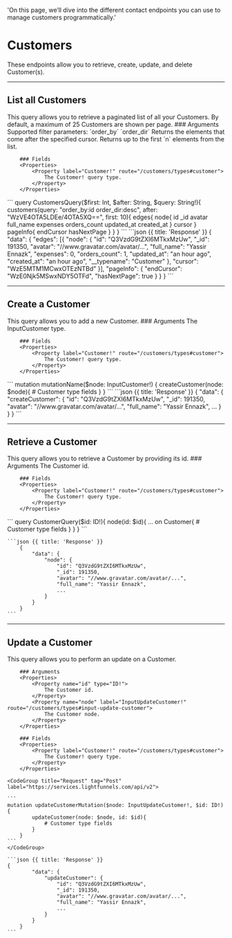  'On this page, we’ll dive into the different contact endpoints you can use to manage customers programmatically.'

# Customers

These endpoints allow you to retrieve, create, update, and delete Customer(s).	

---

## List all Customers 	

<Row>
  <Col>
    This query allows you to retrieve a paginated list of all your Customers. By default, a maximum of 25 Customers are shown per page.
		### Arguments 
		<Properties> 
			<Property name="query" type="String!">
				Supported filter parameters:
				`order_by`
				`order_dir`
			</Property>
			<Property name="after" type="String">
				Returns the elements that come after the specified cursor.
			</Property>
			<Property name="first" type="String">
				Returns up to the first `n` elements from the list.
			</Property>
		</Properties>	

		### Fields 
		<Properties>	
			<Property label="Customer!" route="/customers/types#customer">
				The Customer! query type.
			</Property>
		</Properties>	

  </Col>
  <Col sticky>
    <CodeGroup title="Request" tag="POST" label="https://services.lightfunnels.com/api/v2">
			```
			query CustomersQuery($first: Int, $after: String, $query: String!){
				customers(query: "order_by:id order_dir:desc", after: "WzVE4OTA5LDEe/4OTA5XQ==", first: 10){
					edges{
						node{
							id
							_id
							avatar
							full_name
							expenses
							orders_count
							updated_at
							created_at
						}
						cursor
					}
					pageInfo{
						endCursor
						hasNextPage
					}
				}
			}
    	```
    </CodeGroup>
    ```json {{ title: 'Response' }}
    {
			"data": {
				"edges": [{
					"node": {
						"id": "Q3VzdG9tZXI6MTkxMzUw",
						"_id": 191350,
						"avatar": "//www.gravatar.com/avatar/...",
						"full_name": "Yassir Ennazk",
						"expenses": 0,
						"orders_count": 1,
						"updated_at": "an hour ago",
						"created_at": "an hour ago",
						"__typename": "Customer"
					},
					"cursor": "WzE5MTM1MCwxOTEzNTBd"
				}],
				"pageInfo": {
					"endCursor": "WzE0Njk5MSwxNDY5OTFd",
					"hasNextPage": true
				}
			}
		}
    ```
  </Col>
</Row>

---

## Create a Customer 

<Row>
  <Col>
    This query allows you to add a new Customer.
		### Arguments 
		<Properties> 
			<Property label="InputCustomer!" route="/customers/types#input-customer">
				The InputCustomer type.
			</Property>
		</Properties>	

		### Fields 
		<Properties>	
			<Property label="Customer!" route="/customers/types#customer">
				The Customer! query type.
			</Property>
		</Properties>	
		
  </Col>
  <Col sticky>
    <CodeGroup title="Request" tag="POST" label="https://services.lightfunnels.com/api/v2">
			```
			mutation mutationName($node: InputCustomer!) {
				createCustomer(node: $node){
					# Customer type fields
				}
			}
			```
    </CodeGroup>
    ```json {{ title: 'Response' }}
    {
			"data": {
				"createCustomer": {
					"id": "Q3VzdG9tZXI6MTkxMzUw",
					"_id": 191350,
					"avatar": "//www.gravatar.com/avatar/...",
					"full_name": "Yassir Ennazk",
					...
				}
			}
		}
    ```
  </Col>
</Row>

---

## Retrieve a Customer

<Row>
  <Col>
    This query allows you to retrieve a Customer by providing its id.
		### Arguments 
		<Properties> 
			<Property name="id" type="ID!">
				The Customer id.
			</Property>
		</Properties>	

		### Fields 
		<Properties>	
			<Property label="Customer!" route="/customers/types#customer">
				The Customer! query type.
			</Property>
		</Properties>
  </Col>
  <Col sticky>
    <CodeGroup title="Request" tag="POST" label="https://services.lightfunnels.com/api/v2">
    ```
		query CustomerQuery($id: ID!){
			node(id: $id){
				... on Customer{
					# Customer type fields
				}
			}
		}
    ```
    </CodeGroup>

    ```json {{ title: 'Response' }}
		{
			"data": {
				"node": {
					"id": "Q3VzdG9tZXI6MTkxMzUw",
					"_id": 191350,
					"avatar": "//www.gravatar.com/avatar/...",
					"full_name": "Yassir Ennazk",
					...
				}
			}
		}
    ```
  </Col>
</Row>

---

## Update a Customer 

<Row>
  <Col>
    This query allows you to perform an update on a Customer.

		### Arguments 
		<Properties> 
			<Property name="id" type="ID!">
				The Customer id.
			</Property>
			<Property name="node" label="InputUpdateCustomer!" route="/customers/types#input-update-customer">
				The Customer node.
			</Property>
		</Properties>

		### Fields 
		<Properties>	
			<Property label="Customer!" route="/customers/types#customer">
				The Customer! query type.
			</Property>
		</Properties>

  </Col>
  <Col sticky>

    <CodeGroup title="Request" tag="Post" label="https://services.lightfunnels.com/api/v2">

    ```
    mutation updateCustomerMutation($node: InputUpdateCustomer!, $id: ID!){
			updateCustomer(node: $node, id: $id){
				# Customer type fields
			}
		}
    ```
    </CodeGroup>

    ```json {{ title: 'Response' }}
    {
			"data": {
				"updateCustomer": {
					"id": "Q3VzdG9tZXI6MTkxMzUw",
					"_id": 191350,
					"avatar": "//www.gravatar.com/avatar/...",
					"full_name": "Yassir Ennazk",
					...
				}
			}
		}
    ```

  </Col>
</Row>
